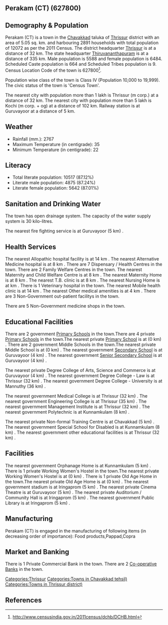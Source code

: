 {{Infobox settlement
| name=Perakam (CT)
| native_name=
| native_name_lang=
| other_name=
| nickname=
| settlement_type=Town
| image_skyline=
| image_alt=
| image_caption=
| pushpin_map=India Kerala
| pushpin_label_position=right
| pushpin_map_alt=
| pushpin_map_caption=Location in Kerala, India
| latd=
| latm=
| lats=
| latNS=
| longd=
| longm=
| longs=
| longEW=
| coordinates_display=inline,title
| subdivision_type=Country
| subdivision_name={{flag|India}}
| subdivision_type1=[[States and territories of India|State]]
| subdivision_name1=Kerala 
| subdivision_type2=[[List of districts of India|District]]
| subdivision_name2=Thrissur
| subdivision_type3=Tahsil
| subdivision_name3=Chavakkad
| website=
| established_title=<!-- Established -->
| established_date=
| founder=
| named_for=
| government_type=
| governing_body=
| unit_pref=Metric
| area_footnotes=
| area_rank=
| area_total_km2=5.05
| elevation_footnotes=
| elevation_m=
| population_total=12072
| population_as_of=2011
| population_rank=
| population_density_km2=2390
| population_demonym=
| population_footnotes=
| demographics_type1=Languages=
| demographics1_title1=Official=
| demographics1_info1=[[Malayalam language|Malayalam]]
| timezone1=[[Indian Standard Time|IST]]
| utc_offset1==+5:30
| postal_code_type=[[Postal Index Number|PIN]]
| postal_code=
| area_code_type=Telephone code
| area_code=
| registration_plate=
| blank1_name_sec1=Nearest city
| blank1_info_sec1=[[Thrissur (m corp.)]]
| blank2_name_sec1=[[Human sex ratio|Sex ratio]]
| blank2_info_sec1=1160
| blank3_name_sec1=Literacy
| blank3_info_sec1=87.12%
| blank1_name_sec2=[[2011 Census of India|2011 census]] code
| blank1_info_sec2=627800
| footnotes=
}}

== Perakam (CT) (627800) ==

== Demography & Population ==

Perakam (CT) is a town in the [[Chavakkad]] taluka of [[Thrissur]] district with an area of 5.05 sq. km. and harbouring 2891 households with total population of 12072 as per the 2011 Census. The district headquarter [[Thrissur]] is at a distance of 32 km. The state headquarter [[Thiruvananthapuram]] is at a distance of 335 km. Male population is 5588 and female population is 6484. Scheduled Caste population is 664 and Scheduled Tribes population is 9. Census Location Code of the town is 627800<ref>http://www.censusindia.gov.in/2011census/dchb/DCHB.html</ref>.

Population wise class of the town is Class IV (Population 10,000 to 19,999).
The civic status of the town is 'Census Town'.

The nearest city with population more than 1 lakh is Thrissur (m corp.) at a distance of 32 km. The nearest city with population more than 5 lakh is Kochi (m corp. + og)  at a distance of 102 km. Railway station is at Guruvayoor at a distance of 5 km.


== Weather ==  
* Rainfall (mm.): 2767 
* Maximum Temperature (in centigrade): 35
* Minimum Temperature (in centigrade): 22


== Literacy ==  
* Total literate population: 10517 (87.12%)
* Literate male population: 4875 (87.24%)
* Literate female population: 5642 (87.01%)


== Sanitation and Drinking Water ==  
The town has open drainage system.
The capacity of the water supply system is 30 kilo-litres.

The nearest fire fighting service is at Guruvayoor (5 km) .


== Health Services ==
The nearest Allopathic hospital facility is at 14 km .
The nearest Alternative Medicine hospital is at 8 km .
There are 7 Dispensary / Health Centres in the town.
There are 2 Family Welfare Centres in the town.
The nearest Maternity and Child Welfare Centre is at 8 km .
The nearest Maternity Home is at 8 km .
The nearest T.B. clinic is at 8 km .
The nearest Nursing Home is at  km .
There is 1 Veterinary hospital in the town.
The nearest Mobile health clinic is at 14 km .
The nearest Other medical amenities is at 4 km .
There are 3 Non-Government out-patient facilitys in the town.


There are 5 Non-Government medicine shops in the town.


== Educational Facilities ==
There are 2 government [[Primary School]]s in the town.There are 4 private [[Primary School]]s in the town.The nearest private [[Primary School]] is at  (0 km) .
There are 2 government Middle Schools in the town.The nearest private Middle School is at  (0 km) .
The nearest government [[Secondary School]] is at Guruvayoor (4 km) .
The nearest government [[Senior Secondary School]] is at Guruvayoor (4 km) .
 
 
 
 
 
The nearest private Degree College of Arts, Science and Commerce is at Guruvayoor (4 km) .
The nearest government Degree College - Law is at Thrissur (32 km) .
The nearest government Degree College - University is at Mannuthy (36 km) .
 
The nearest government Medical College is at Thrissur (32 km) .
The nearest government Engineering College is at Thrissur (35 km) .
The nearest government Management Institute is at Thrissur (32 km) .
The nearest government Polytechnic is at Kunnamkulam (8 km) .
 
The nearest private Non-formal Training Centre is at Chavakkad (5 km) .
The nearest government Special School for Disabled is at Kunnamkulam (8 km) .
The nearest government other educational facilities is at Thrissur (32 km) .


== Facilities ==
The nearest government Orphanage Home is at Kunnamkulam (5 km) .
There is 1 private Working Women's Hostel in the town.The nearest private Working Women's Hostel is at  (0 km) .
There is 1 private Old Age Home in the town.The nearest private Old Age Home is at  (0 km) .
The nearest government stadium is at Iringaprom (5 km) .
The nearest private Cinema Theatre is at Guruvayoor (5 km) .
The nearest private Auditorium / Community Hall is at Iringaprom (5 km) .
The nearest government Public Library is at Iringaprom (5 km) .


== Manufacturing ==
Perakam (CT) is engaged in the manufacturing of following items (in decreasing order of importance): Food products,Pappad,Copra


== Market and Banking ==

There is 1 Private Commercial Bank in the town.
There are 2 [[Co-operative Bank]]s in the town.




[[Categories:Thrissur]]
[[Categories:Towns in Chavakkad tehsil)]]
[[Categories:Towns in Thrissur district)]]


== References ==
{{Reflist}}



